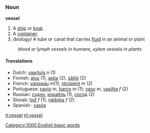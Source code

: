 ===Noun===
'''vessel'''

#A [[ship]] or [[boat]].
#A [[container]].
#''(biology)'' A tube or canal that carries [[fluid]] in an animal or plant
:''blood or lymph vessels in humans, xylem vessels in plants''
====Translations====
*Dutch: [[vaartuig]] ''n'' (1)
*Finnish: [[alus#Finnish|alus]] (1), [[astia]] (2), [[säiliö]] (2)
*French: [[vaisseau]] ''m''(1), [[récipient]] ''m'' (2)
*Portuguese: [[navio]] ''m'', [[barco]] ''m'' (1); [[vaso]] ''m'', [[vasilha]] ''f'' (2)
*Russian: [[судно]], [[корабль]] (1), [[сосуд]] (2)
*Slovak: [[loď]] ''f'' (1), [[nádoba]] ''f'' (2)
*Spanish : [[vasija]]

[[it:vessel]]
[[nl:vessel]]
[[Category:1000 English basic words]]